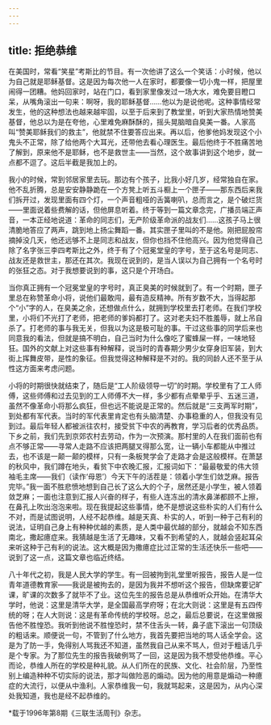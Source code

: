 ```yaml
---
---
---
```

title: 拒绝恭维
---

在美国时，常看“笑星”考斯比的节目。有一次他讲了这么一个笑话：小时候，他以为自己就是耶稣基督。这是因为每次他一人在家时，都要像一切小鬼一样，把屋里闹得一团糟。他妈回家时，站在门口，看到家里像发过一场大水，难免要目瞪口呆，从嘴角滚出一句来：啊呀，我的耶稣基督……他以为是说他呢。这种事情经常发生，他的这种想法也越来越牢固，以至于后来到了教堂里，听到大家热情地赞美基督，他总以为是在夸他，心里难免麻酥酥的，摇头晃脑暗自臭美一番。人家高叫“赞美耶稣我们的救主”，他就禁不住要答应出来。再以后，他爹他妈发现这个小鬼头不正常，除了给他两个大耳光，还带他去看心理医生。最后他终于不胜痛苦地了解到，原来他不是耶稣，也不是救世主——当然，这个故事讲到这个地步，就一点都不逗了。这后半截是我加上的。

我小的时候，常到邻居家里去玩。那边有个孩子，比我小好几岁，经常独自在家。他不乱折腾，总是安安静静跪在一个方凳上听五斗橱上一个匣子——那东西后来我们拆开过，发现里面有四个灯，一个声音粗哑的舌簧喇叭，总而言之，是个破烂货——里面说着些费解的话，但他屏息听着。终于等到一篇文章念完，广播员端正声音，一本正经地说道：革命的同志们，无产阶级革命派的战友们……这孩子马上很清脆地答应了两声，跳到地上扬尘舞蹈一番。其实匣子里叫的不是他。刚把屁股帘摘掉没几天，他还远够不上是同志和战友，但你也挡不住他高兴。因为他觉得自己除了名字张三李四考斯比之外，终于有了个冠冕堂皇的字号，至于这名号是同志、战友还是救世主，那还在其次。我现在说到的，是当人误以为自己拥有一个名号时的张狂之态。对于我想要说到的事，这只是个开场白。

当你真正拥有一个冠冕堂皇的字号时，真正臭美的时候就到了。有一个时期，匣子里总在称赞革命小将，说他们最敢闯，最有造反精神。所有岁数不大，当得起那个“小”字的人，在臭美之余，还想做点什么，就拥到学校里去打老师。在我们学校里，小将们不光打了老师，把老师的爹妈都打了。这对老夫妇不胜羞辱，就上吊自杀了。打老师的事与我无关，但我以为这是极可耻的事。干过这些事的同学后来也同意我的看法，但就是搞不明白，自己当时为什么像吃了蜜蜂屎一样，一味地轻狂。国外的文献上对这些事有种解释，说当时的青春期少男少女穿身旧军装，到大街上挥舞皮带，是性的象征。但我觉得这种解释是不对的。我的同龄人还不至于从性这方面来考虑问题。

小将的时期很快就结束了，随后是“工人阶级领导一切”的时期。学校里有了工人师傅，这些师傅和过去见到的工人师傅不大一样，多少都有点晕晕乎乎、五迷三道，虽然不像革命小将那么疯狂，但也远不能说是正常的。然后就是“三支两军时期”，到处都有军代表。当时的军代表里肯定也有头脑清楚、办事稳重的人，但我没有见到过。最后年轻人都被派往农村，接受贫下中农的再教育，学习后者的优秀品质。下乡之前，我们先到京郊农村去劳动，作为一次预演。那村里的人在我们面前也有点不够正常——寻常人走路不应该把两腿叉得那么宽，让一辆小车都能从中推过去，也不该是一颠一颠的模样，只有一条板凳学会了走路才会是这般模样。在萧瑟的秋风中，我们蹲在地头，看贫下中农晚汇报，汇报词如下：“最最敬爱的伟大领袖毛主席——我们（读作‘母恩’）今天下午的活茬是：领着小学生们敛芝麻。报告完毕。”我一面不胜悲愤地想到自己长了这么大的个子，居然还是小学生，被人领着敛芝麻；一面也注意到汇报人兴奋的样子，有些人连冻出的清水鼻涕都顾不上擦，在鼻孔上吹出泡泡来啦。现在我提起这些事情，绝不是想说这些朴实的人们有什么不对，而是试图说明，人经不起恭维。越是天真、朴实的人，听到一种于己有利的说法，证明自己身上有种种优越的素质，是人类中最优越的部分，就越会不知东西南北，撒起癔症来。我猜越是生活了无趣味，又看不到希望的人，就越会竖起耳朵来听这种于己有利的说法。这大概是因为撒癔症比过正常的生活还快乐一些吧——说到了这一点，这篇文章也临近终结。

八十年代之初，我是人民大学的学生。有一回被拘到礼堂里听报告，报告人是一位青年道德教育家——我说是被拘去的，是因为我并不想听这个报告，但缺席要记旷课，旷课的次数多了就毕不了业。这位先生的报告总是从恭维听众开始。在清华大学时，他说：这里是清华大学，是全国最高学府呀；在北大则说：这里是有五四传统的呀；在人大则说：这是有革命传统的学校呀。总之，最后总要说，在这里做报告他不胜惶恐。我听到他说不胜惶恐时，禁不住舌头一转，鼻子底下滚出一句顶级的粗话来。顺便说一句，不管到了什么地方，我首先要把当地的骂人话全学会。这是为了防一手，免得别人骂我还不知道，虽然我自己从来不骂人，但对于粗话几乎是个专家。为了那位先生的报告我破例骂了一回，这是因为我不想受他恭维。平心而论，恭维人所在的学校是种礼貌。从人们所在的民族、文化、社会阶层，乃至性别上编造种种不切实际的说法，那才叫做险恶的煽动。因为他的用意是煽动一种癔症的大流行，以便从中渔利。人家恭维我一句，我就骂起来，这是因为，从内心深处我知道，我也是经不起恭维的。

*载于1996年第8期《三联生活周刊》杂志。